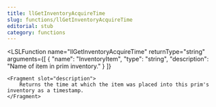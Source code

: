 ```yaml
---
title: llGetInventoryAcquireTime
slug: functions/llGetInventoryAcquireTime
editorial: stub
category: functions
---
```


<LSLFunction
	name="llGetInventoryAcquireTime"
	returnType="string"
	arguments={[
	{
		"name": "InventoryItem",
		"type": "string",
		"description": "Name of item in prim inventory."
	}
]}
>
	<Fragment slot="description">
		Returns the time at which the item was placed into this prim's inventory as a timestamp.
	</Fragment>
</LSLFunction>
